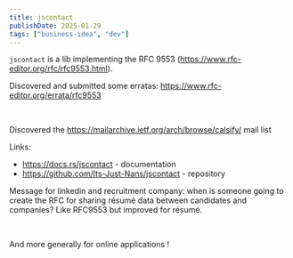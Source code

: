 ```yaml
---
title: jscontact
publishDate: 2025-01-29
tags: ["business-idea", "dev"]
---
```


`jscontact` is a lib implementing the RFC 9553 (https://www.rfc-editor.org/rfc/rfc9553.html).


<Thought>

Discovered and submitted some erratas: https://www.rfc-editor.org/errata/rfc9553

<br />

Discovered the https://mailarchive.ietf.org/arch/browse/calsify/ mail list

</Thought>

Links:

- https://docs.rs/jscontact - documentation
- https://github.com/Its-Just-Nans/jscontact - repository


<Thought>

Message for linkedin and recruitment company: when is someone going to create the RFC for sharing résumé data between candidates and companies? Like RFC9553 but improved for résumé.

<br/>

And more generally for online applications !

</Thought>
